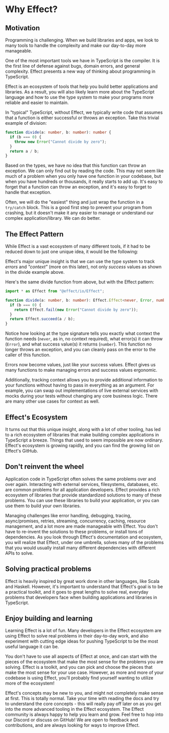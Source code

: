 # Why Effect?

## Motivation

Programming is challenging. When we build libraries and apps, we look to many tools to handle the complexity and make our day-to-day more manageable.

One of the most important tools we have in TypeScript is the compiler. It is the first line of defense against bugs, domain errors, and general complexity. Effect presents a new way of thinking about programming in TypeScript.

Effect is an ecosystem of tools that help you build better applications and libraries. As a result, you will also likely learn more about the TypeScript language and how to use the type system to make your programs more reliable and easier to maintain.

In "typical" TypeScript, without Effect, we typically write code that assumes that a function is either successful or throws an exception. Take this trivial example of division:

```ts twoslash
function divide(a: number, b: number): number {
  if (b === 0) {
    throw new Error("Cannot divide by zero");
  }
  return a / b;
}
```

Based on the types, we have no idea that this function can throw an exception. We can only find out by reading the code. This may not seem like much of a problem when you only have one function in your codebase, but when you have hundreds or thousands, it really starts to add up. It's easy to forget that a function can throw an exception, and it's easy to forget to handle that exception.

Often, we will do the "easiest" thing and just wrap the function in a `try/catch` block. This is a good first step to prevent your program from crashing, but it doesn't make it any easier to manage or understand our complex application/library. We can do better.

## The Effect Pattern

While Effect is a vast ecosystem of many different tools, if it had to be reduced down to just one unique idea, it would be the following:

Effect's major unique insight is that we can use the type system to track _errors_ and _"context"_ (more on this later), not only _success_ values as shown in the divide example above.

Here's the same divide function from above, but with the Effect pattern:

```ts twoslash
import * as Effect from "@effect/io/Effect";

function divide(a: number, b: number): Effect.Effect<never, Error, number> {
  if (b === 0) {
    return Effect.fail(new Error("Cannot divide by zero"));
  }
  return Effect.succeed(a / b);
}
```

Notice how looking at the type signature tells you exactly what context the function needs (`never`, as in, no context required), what error(s) it can throw (`Error`), and what success value(s) it returns (`number`). This function no longer throws an exception, and you can cleanly pass on the error to the caller of this function.

Errors now become values, just like your success values. Effect gives us many functions to make managing errors and success values ergonomic.

Additionally, tracking context allows you to provide additional information to your functions without having to pass in everything as an argument. For example, you can swap out implementations of live external services with mocks during your tests without changing any core business logic. There are many other use cases for context as well.

## Effect's Ecosystem

It turns out that this unique insight, along with a lot of other tooling, has led to a rich ecosystem of libraries that make building complex applications in TypeScript a breeze. Things that used to seem impossible are now ordinary. Effect's ecosystem is growing rapidly, and you can find the growing list on Effect's GitHub.

## Don't reinvent the wheel

Application code in TypeScript often solves the same problems over and over again. Interacting with external services, filesystems, databases, etc. are common problems for all application developers. Effect provides a rich ecosystem of libraries that provide standardized solutions to many of these problems. You can use these libraries to build your application, or you can use them to build your own libraries.

Managing challenges like error handling, debugging, tracing, async/promises, retries, streaming, concurrency, caching, resource management, and a lot more are made manageable with Effect. You don't have to re-invent the solutions to these problems, or install tons of dependencies. As you look through Effect's documentation and ecosystem, you will realize that Effect, under one umbrella, solves many of the problems that you would usually install many different dependencies with different APIs to solve.

## Solving practical problems

Effect is heavily inspired by great work done in other languages, like Scala and Haskell. However, it's important to understand that Effect's goal is to be a practical toolkit, and it goes to great lengths to solve real, everyday problems that developers face when building applications and libraries in TypeScript.

## Enjoy building and learning

Learning Effect is a lot of fun. Many developers in the Effect ecosystem are using Effect to solve real problems in their day-to-day work, and also experiment with cutting edge ideas for pushing TypeScript to be the most useful language it can be.

You don't have to use all aspects of Effect at once, and can start with the pieces of the ecosystem that make the most sense for the problems you are solving. Effect is a toolkit, and you can pick and choose the pieces that make the most sense for your use case. However, as more and more of your codebase is using Effect, you'll probably find yourself wanting to utilize more of the ecosystem!

Effect's concepts may be new to you, and might not completely make sense at first. This is totally normal. Take your time with reading the docs and try to understand the core concepts - this will really pay off later on as you get into the more advanced tooling in the Effect ecosystem. The Effect community is always happy to help you learn and grow. Feel free to hop into our Discord or discuss on GitHub! We are open to feedback and contributions, and are always looking for ways to improve Effect.
